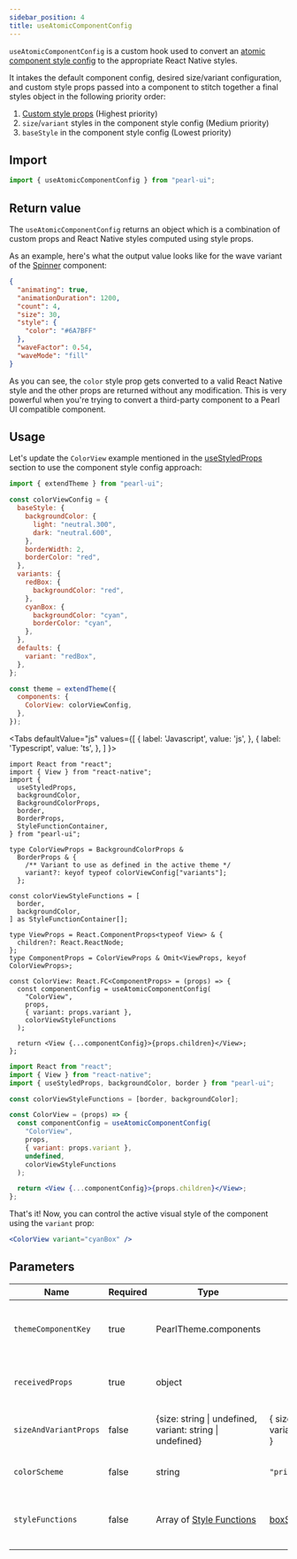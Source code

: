 ```yaml
---
sidebar_position: 4
title: useAtomicComponentConfig
---
```


`useAtomicComponentConfig` is a custom hook used to convert an [atomic component style config](../theming/customize-theme#component-style-config) to the appropriate React Native styles.

It intakes the default component config, desired size/variant configuration, and custom style props passed into a component to stitch together a final styles object in the following priority order:

1. [Custom style props](../core-features/style-props) (Highest priority)
1. `size`/`variant` styles in the component style config (Medium priority)
1. `baseStyle` in the component style config (Lowest priority)

## Import

```js
import { useAtomicComponentConfig } from "pearl-ui";
```

## Return value

The `useAtomicComponentConfig` returns an object which is a combination of custom props and React Native styles computed using style props.

As an example, here's what the output value looks like for the wave variant of the [Spinner](../components/feedback/Spinner#default-component-style) component:

```json
{
  "animating": true,
  "animationDuration": 1200,
  "count": 4,
  "size": 30,
  "style": {
    "color": "#6A7BFF"
  },
  "waveFactor": 0.54,
  "waveMode": "fill"
}
```

As you can see, the `color` style prop gets converted to a valid React Native style and the other props are returned without any modification. This is very powerful when you're trying to convert a third-party component to a Pearl UI compatible component.

## Usage

Let's update the `ColorView` example mentioned in the [useStyledProps](./useStyledProps#usage) section to use the component style config approach:

```js
import { extendTheme } from "pearl-ui";

const colorViewConfig = {
  baseStyle: {
    backgroundColor: {
      light: "neutral.300",
      dark: "neutral.600",
    },
    borderWidth: 2,
    borderColor: "red",
  },
  variants: {
    redBox: {
      backgroundColor: "red",
    },
    cyanBox: {
      backgroundColor: "cyan",
      borderColor: "cyan",
    },
  },
  defaults: {
    variant: "redBox",
  },
};

const theme = extendTheme({
  components: {
    ColorView: colorViewConfig,
  },
});
```


<Tabs
  defaultValue="js"
  values={[
    { label: 'Javascript', value: 'js', },
    { label: 'Typescript', value: 'ts', },
  ]
}>
<TabItem value="ts">

```tsx title="ColorView.tsx"
import React from "react";
import { View } from "react-native";
import {
  useStyledProps,
  backgroundColor,
  BackgroundColorProps,
  border,
  BorderProps,
  StyleFunctionContainer,
} from "pearl-ui";

type ColorViewProps = BackgroundColorProps &
  BorderProps & {
    /** Variant to use as defined in the active theme */
    variant?: keyof typeof colorViewConfig["variants"];
  };

const colorViewStyleFunctions = [
  border,
  backgroundColor,
] as StyleFunctionContainer[];

type ViewProps = React.ComponentProps<typeof View> & {
  children?: React.ReactNode;
};
type ComponentProps = ColorViewProps & Omit<ViewProps, keyof ColorViewProps>;

const ColorView: React.FC<ComponentProps> = (props) => {
  const componentConfig = useAtomicComponentConfig(
    "ColorView",
    props,
    { variant: props.variant },
    colorViewStyleFunctions
  );

  return <View {...componentConfig}>{props.children}</View>;
};
```

</TabItem>

<TabItem value="js">

```jsx title="ColorViewComponent.jsx"
import React from "react";
import { View } from "react-native";
import { useStyledProps, backgroundColor, border } from "pearl-ui";

const colorViewStyleFunctions = [border, backgroundColor];

const ColorView = (props) => {
  const componentConfig = useAtomicComponentConfig(
    "ColorView",
    props,
    { variant: props.variant },
    undefined,
    colorViewStyleFunctions
  );

  return <View {...componentConfig}>{props.children}</View>;
};
```

</TabItem>
</Tabs>

That's it! Now, you can control the active visual style of the component using the `variant` prop:

```jsx
<ColorView variant="cyanBox" />
```

## Parameters

| Name                  | Required | Type                                                             | Default                                                             | Description                                                                                        |
| --------------------- | -------- | ---------------------------------------------------------------- | ------------------------------------------------------------------- | -------------------------------------------------------------------------------------------------- |
| `themeComponentKey`   | true     | <t>PearlTheme.components</t>                                     |                                                                     | Name of the component in theme.components who's config needs to be used                            |
| `receivedProps`       | true     | <t>object</t>                                                    |                                                                     | Raw props passed to the component where the hook is being used                                     |
| `sizeAndVariantProps` | false    | <t>{size: string \| undefined, variant: string \| undefined}</t> | { size: undefined, variant: undefined }                             | Custom size and variant configuration to use                                                       |
| `colorScheme`         | false    | <t>string</t>                                                    | `"primary"`                                                         | Active color scheme of the component.                                                              |
| `styleFunctions`      | false    | <t>Array of [Style Functions](../others/style-functions)</t>     | [boxStyleFunctions](../components/layout/box#supported-style-props) | List of [style functions](../others/style-functions) to use for computing the received style props |
